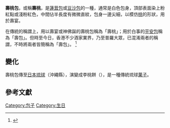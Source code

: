 {{Infobox Chinese|pic=File:Peach bun in Tai Wing Wah.jpg|300px|piccap=壽桃包|t={{linktext|壽桃}}|s={{linktext|寿桃}}|p=shòu táo|j=sau6 tou4|poj=siū-thô||buc=sêu tò̤|phfs=su thò}}

{{不是|壽包}}

'''壽桃包'''，或稱'''壽桃'''，是[[蓮茸包|蓮茸包]]或[[豆沙包_(京津包點)|豆沙包]]的一種，通常是白色包身，頂部表面染上粉紅點或淺粉紅色，中間佔半長度有微微直紋，包身一邊尖細，以模仿[[桃|桃]]的形狀，用於壽宴。

在傳統的稱謂上，用以壽宴或神佛誕的壽桃包稱為「壽桃」；用於白事的[[幽包|平安包]]稱為「壽包」。但時至今日，香港不少酒家業界，乃至普羅大眾，已混淆兩者的稱謂，不時將兩者皆簡稱為「壽包」。
<ref>{{Cite web |url=http://www.chinatownology.com/longevity_peaches.html |title=存档副本 |access-date=2018-12-10 |archive-date=2020-02-07 |archive-url=https://web.archive.org/web/20200207200223/http://www.chinatownology.com/longevity_peaches.html |dead-url=no }}</ref>

==變化== 

壽桃包傳至[[沖繩縣|日本琉球]]（沖繩縣），演變成李桃餅（{{lang|ryu|りとうぺん}}），是一種傳統琉球[[和菓子|菓子]]。

==參考文獻==
{{reflist}}

{{Commons category|Peach bun}}

{{Dessert-stub}}

[[Category:包子|Category:包子]]
[[Category:生日|Category:生日]]